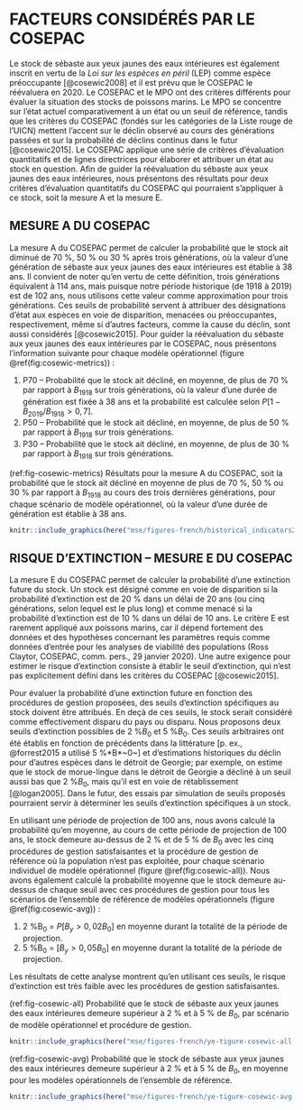 # FACTEURS CONSIDÉRÉS PAR LE COSEPAC {#app:cosewic}

Le stock de sébaste aux yeux jaunes des eaux intérieures est également inscrit en vertu de la *Loi sur les espèces en péril* (LEP) comme espèce préoccupante [@cosewic2008] et il est prévu que le COSEPAC le réévaluera en 2020. 
Le COSEPAC et le MPO ont des critères différents pour évaluer la situation des stocks de poissons marins. 
Le MPO se concentre sur l’état actuel comparativement à un état ou un seuil de référence, tandis que les critères du COSEPAC (fondés sur les catégories de la Liste rouge de l’UICN) mettent l’accent sur le déclin observé au cours des générations passées et sur la probabilité de déclins continus dans le futur [@cosewic2015]. 
Le COSEPAC applique une série de critères d’évaluation quantitatifs et de lignes directrices pour élaborer et attribuer un état au stock en question. 
Afin de guider la réévaluation du sébaste aux yeux jaunes des eaux intérieures, nous présentons des résultats pour deux critères d’évaluation quantitatifs du COSEPAC qui pourraient s’appliquer à ce stock, soit la mesure A et la mesure E.

## MESURE A DU COSEPAC
La mesure A du COSEPAC permet de calculer la probabilité que le stock ait diminué de 70 %, 50 % ou 30 % après trois générations, où la valeur d’une génération de sébaste aux yeux jaunes des eaux intérieures est établie à 38 ans. 
Il convient de noter qu’en vertu de cette définition, trois générations équivalent à 114 ans, mais puisque notre période historique (de 1918 à 2019) est de 102 ans, nous utilisons cette valeur comme approximation pour trois générations. 
Ces seuils de probabilité servent à attribuer des désignations d’état aux espèces en voie de disparition, menacées ou préoccupantes, respectivement, même si d’autres facteurs, comme la cause du déclin, sont aussi considérés [@cosewic2015]. 
Pour guider la réévaluation du sébaste aux yeux jaunes des eaux intérieures par le COSEPAC, nous présentons l’information suivante pour chaque modèle opérationnel (figure \@ref(fig:cosewic-metrics)) :

1. P70 – Probabilité que le stock ait décliné, en moyenne, de plus de 70 % par rapport à *B*~1918~ sur trois générations, où la valeur d’une durée de génération est fixée à 38 ans et la probabilité est calculée selon $P[1 - B_{2019}/B_{1918} > 0,7]$.
2. P50 – Probabilité que le stock ait décliné, en moyenne, de plus de 50 % par rapport à *B*~1918~ sur trois générations.
3. P30 – Probabilité que le stock ait décliné, en moyenne, de plus de 30 % par rapport à *B*~1918~ sur trois générations.


(ref:fig-cosewic-metrics)
Résultats pour la mesure A du COSEPAC, soit la probabilité que le stock ait décliné en moyenne de plus de 70 %, 50 % ou 30 % par rapport à *B*~1918~ au cours des trois dernières générations, pour chaque scénario de modèle opérationnel, où la valeur d’une durée de génération est établie à 38 ans. 

```r
knitr::include_graphics(here("mse/figures-french/historical_indicators2.png"))
```

## RISQUE D’EXTINCTION – MESURE E DU COSEPAC
La mesure E du COSEPAC permet de calculer la probabilité d’une extinction future du stock. 
Un stock est désigné comme en voie de disparition si la probabilité d’extinction est de 20 % dans un délai de 20 ans (ou cinq générations, selon lequel est le plus long) et comme menacé si la probabilité d’extinction est de 10 % dans un délai de 10 ans. 
Le critère E est rarement appliqué aux poissons marins, car il dépend fortement des données et des hypothèses concernant les paramètres requis comme données d’entrée pour les analyses de viabilité des populations (Ross Claytor, COSEPAC, comm. pers., 29 janvier 2020). 
Une autre exigence pour estimer le risque d’extinction consiste à établir le seuil d’extinction, qui n’est pas explicitement défini dans les critères du COSEPAC [@cosewic2015].  

Pour évaluer la probabilité d’une extinction future en fonction des procédures de gestion proposées, des seuils d’extinction spécifiques au stock doivent être attribués. 
En deçà de ces seuils, le stock serait considéré comme effectivement disparu du pays ou disparu. 
Nous proposons deux seuils d’extinction possibles de 2 %*B*~0~ et 5 %*B*~0~. 
Ces seuils arbitraires ont été établis en fonction de précédents dans la littérature [p. ex., @forrest2015 a utilisé 5 %*B*~0~] et d’estimations historiques du déclin pour d’autres espèces dans le détroit de Georgie; par exemple, on estime que le stock de morue-lingue dans le détroit de Georgie a décliné à un seuil aussi bas que 2 %*B*~0~, mais qu’il est en voie de rétablissement [@logan2005]. 
Dans le futur, des essais par simulation de seuils proposés pourraient servir à déterminer les seuils d’extinction spécifiques à un stock.

En utilisant une période de projection de 100 ans, nous avons calculé la probabilité qu’en moyenne, au cours de cette période de projection de 100 ans, le stock demeure au-dessus de 2 % et de 5 % de *B*~0~ avec les cinq procédures de gestion satisfaisantes et la procédure de gestion de référence où la population n’est pas exploitée, pour chaque scénario individuel de modèle opérationnel (figure \@ref(fig:cosewic-all)). 
Nous avons également calculé la probabilité moyenne que le stock demeure au-dessus de chaque seuil avec ces procédures de gestion pour tous les scénarios de l’ensemble de référence de modèles opérationnels (figure \@ref(fig:cosewic-avg)) :

1. 2 %B~0~ = $P[B_y > 0,02 B_0]$ en moyenne durant la totalité de la période de projection.
2. 5 %B~0~ = $[B_y > 0,05 B_0]$ en moyenne durant la totalité de la période de projection.

Les résultats de cette analyse montrent qu’en utilisant ces seuils, le risque d’extinction est très faible avec les procédures de gestion satisfaisantes.

(ref:fig-cosewic-all)
Probabilité que le stock de sébaste aux yeux jaunes des eaux intérieures demeure supérieur à 2 % et à 5 % de *B*~0~, par scénario de modèle opérationnel et procédure de gestion. 

```r
knitr::include_graphics(here("mse/figures-french/ye-tigure-cosewic-all.png"))
```

\clearpage

(ref:fig-cosewic-avg)
Probabilité que le stock de sébaste aux yeux jaunes des eaux intérieures demeure supérieur à 2 % et à 5 % de *B*~0~, en moyenne pour les modèles opérationnels de l’ensemble de référence. 

```r
knitr::include_graphics(here("mse/figures-french/ye-tigure-cosewic-avg.png"))
```


















\clearpage
